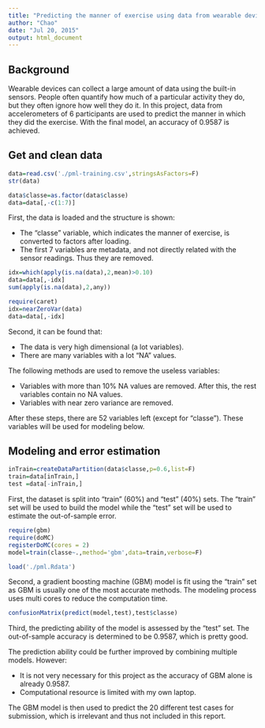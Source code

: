 ```yaml
---
title: "Predicting the manner of exercise using data from wearable devices"
author: "Chao"
date: "Jul 20, 2015"
output: html_document
---
```


## Background

Wearable devices can collect a large amount of data using the built-in sensors. People often quantify how much of a particular activity they do, but they often ignore how well they do it. In this project, data from accelerometers of 6 participants are used to predict the manner in which they did the exercise. With the final model, an accuracy of 0.9587 is achieved.

## Get and clean data

```r
data=read.csv('./pml-training.csv',stringsAsFactors=F)
str(data)

data$classe=as.factor(data$classe)
data=data[,-c(1:7)]
```
First, the data is loaded and the structure is shown:

* The "classe" variable, which indicates the manner of exercise, is converted to factors after loading.
* The first 7 variables are metadata, and not directly related with the sensor readings. Thus they are removed.

```r
idx=which(apply(is.na(data),2,mean)>0.10)
data=data[,-idx]
sum(apply(is.na(data),2,any))

require(caret)
idx=nearZeroVar(data)
data=data[,-idx]
```
Second, it can be found that:

* The data is very high dimensional (a lot variables).
* There are many variables with a lot "NA" values. 

The following methods are used to remove the useless variables:

* Variables with more than 10% NA values are removed. After this, the rest variables contain no NA values.
* Variables with near zero variance are removed.

After these steps, there are 52 variables left (except for "classe"). These variables will be used for modeling below.

## Modeling and error estimation

```r
inTrain=createDataPartition(data$classe,p=0.6,list=F)
train=data[inTrain,]
test =data[-inTrain,]
```
First, the dataset is split into "train" (60%) and "test" (40%) sets. The "train" set will be used to build the model while the "test" set will be used to estimate the out-of-sample error.

```r
require(gbm)
require(doMC)
registerDoMC(cores = 2)
model=train(classe~.,method='gbm',data=train,verbose=F)
```

```r
load('./pml.Rdata')
```
Second, a gradient boosting machine (GBM) model is fit using the "train" set as GBM is usually one of the most accurate methods. The modeling process uses multi cores to reduce the computation time.

```r
confusionMatrix(predict(model,test),test$classe)
```
Third, the predicting ability of the model is assessed by the "test" set. The out-of-sample accuracy is determined to be 0.9587, which is pretty good.

The prediction ability could be further improved by combining multiple models. However:

* It is not very necessary for this project as the accuracy of GBM alone is already 0.9587.
* Computational resource is limited with my own laptop.

The GBM model is then used to predict the 20 different test cases for submission, which is irrelevant and thus not included in this report.
